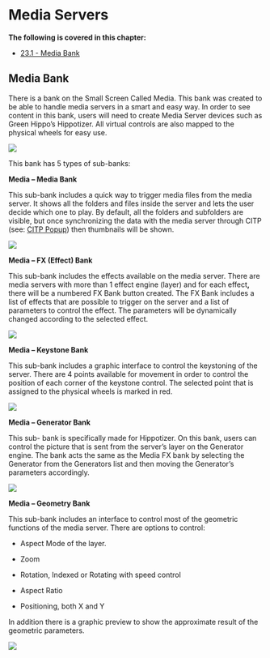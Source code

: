 # Media Servers


**The following is covered in this chapter:**

- [23.1 - Media Bank](#MediaBank-23.1)

## Media Bank {#MediaBank-23.1}

There is a bank on the Small Screen Called Media. This bank was created to be able to handle media servers in a smart and easy way. In order to see content in this bank, users will need to create Media Server devices such as Green Hippo's Hippotizer. All virtual controls are also mapped to the physical wheels for easy use.

![](https://files.gitbook.com/v0/b/gitbook-x-prod.appspot.com/o/spaces%2F3kS90tLsADGm1ocbe7q9%2Fuploads%2FlVvUqSqPrRFKgcECEGjN%2Fimage.png?alt=media&token=374479f8-7747-4c66-84fd-a559a7981644)


This bank has 5 types of sub-banks:

**Media – Media Bank**

This sub-bank includes a quick way to trigger media files from the media server. It shows all the folders and files inside the server and lets the user decide which one to play. By default, all the folders and subfolders are visible, but once synchronizing the data with the media server through CITP (see: [CITP Popup](https://vibemanual.compulite.com/connecting-to-external-devices.html#citp)) then thumbnails will be shown.

![](https://files.gitbook.com/v0/b/gitbook-x-prod.appspot.com/o/spaces%2F3kS90tLsADGm1ocbe7q9%2Fuploads%2FZuTcpOKXTIeetfKrHMc9%2Fimage.png?alt=media&token=cb71bf19-0489-4924-8a80-038c875e9548)

**Media – FX (Effect) Bank**

This sub-bank includes the effects available on the media server. There are media servers with more than 1 effect engine (layer) and for each effect**,** there will be a numbered FX Bank button created. The FX Bank includes a list of effects that are possible to trigger on the server and a list of parameters to control the effect. The parameters will be dynamically changed according to the selected effect.

![](https://files.gitbook.com/v0/b/gitbook-x-prod.appspot.com/o/spaces%2F3kS90tLsADGm1ocbe7q9%2Fuploads%2FN9YimXUoD6NgyqxQFclL%2Fimage.png?alt=media&token=b58925d2-9e85-4671-9698-942d0984502a)

**Media – Keystone Bank**

This sub-bank includes a graphic interface to control the keystoning of the server. There are 4 points available for movement in order to control the position of each corner of the keystone control. The selected point that is assigned to the physical wheels is marked in red.

![](https://files.gitbook.com/v0/b/gitbook-x-prod.appspot.com/o/spaces%2F3kS90tLsADGm1ocbe7q9%2Fuploads%2FNnHxiuEnYcaxvhnSctcK%2Fimage.png?alt=media&token=429bd8dc-45c2-40b8-b7cf-19b1f3a4ba17)

**Media – Generator Bank**

This sub- bank is specifically made for Hippotizer. On this bank, users can control the picture that is sent from the server's layer on the Generator engine. The bank acts the same as the Media FX bank by selecting the Generator from the Generators list and then moving the Generator's parameters accordingly.


![](https://files.gitbook.com/v0/b/gitbook-x-prod.appspot.com/o/spaces%2F3kS90tLsADGm1ocbe7q9%2Fuploads%2FTP8i9jK7Qn2LqYocUTXt%2Fimage.png?alt=media&token=9b3bc2d2-daa5-4f5d-a121-234e9e6c8798)


**Media – Geometry Bank**

This sub-bank includes an interface to control most of the geometric functions of the media server. There are options to control:

- Aspect Mode of the layer.

- Zoom

- Rotation, Indexed or Rotating with speed control

- Aspect Ratio

- Positioning, both X and Y

In addition there is a graphic preview to show the approximate result of the geometric parameters.


![](https://files.gitbook.com/v0/b/gitbook-x-prod.appspot.com/o/spaces%2F3kS90tLsADGm1ocbe7q9%2Fuploads%2FA7nVUjNgsguL4OhIFk9N%2Fimage.png?alt=media&token=15b6d68d-dff6-4d1f-b4d6-2515a479acdb)
